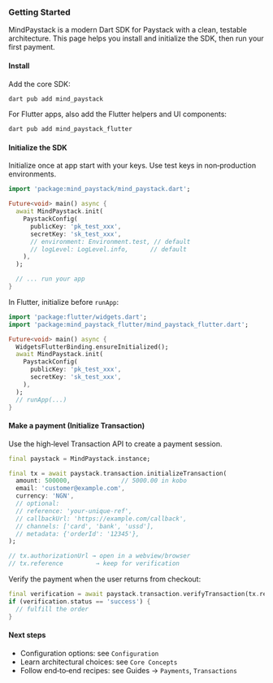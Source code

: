 ### Getting Started

MindPaystack is a modern Dart SDK for Paystack with a clean, testable architecture. This page helps you install and initialize the SDK, then run your first payment.

#### Install

Add the core SDK:

```sh
dart pub add mind_paystack
```

For Flutter apps, also add the Flutter helpers and UI components:

```sh
dart pub add mind_paystack_flutter
```

#### Initialize the SDK

Initialize once at app start with your keys. Use test keys in non‑production environments.

```dart
import 'package:mind_paystack/mind_paystack.dart';

Future<void> main() async {
  await MindPaystack.init(
    PaystackConfig(
      publicKey: 'pk_test_xxx',
      secretKey: 'sk_test_xxx',
      // environment: Environment.test, // default
      // logLevel: LogLevel.info,      // default
    ),
  );

  // ... run your app
}
```

In Flutter, initialize before `runApp`:

```dart
import 'package:flutter/widgets.dart';
import 'package:mind_paystack_flutter/mind_paystack_flutter.dart';

Future<void> main() async {
  WidgetsFlutterBinding.ensureInitialized();
  await MindPaystack.init(
    PaystackConfig(
      publicKey: 'pk_test_xxx',
      secretKey: 'sk_test_xxx',
    ),
  );
  // runApp(...)
}
```

#### Make a payment (Initialize Transaction)

Use the high‑level Transaction API to create a payment session.

```dart
final paystack = MindPaystack.instance;

final tx = await paystack.transaction.initializeTransaction(
  amount: 500000,              // 5000.00 in kobo
  email: 'customer@example.com',
  currency: 'NGN',
  // optional:
  // reference: 'your-unique-ref',
  // callbackUrl: 'https://example.com/callback',
  // channels: ['card', 'bank', 'ussd'],
  // metadata: {'orderId': '12345'},
);

// tx.authorizationUrl → open in a webview/browser
// tx.reference         → keep for verification
```

Verify the payment when the user returns from checkout:

```dart
final verification = await paystack.transaction.verifyTransaction(tx.reference);
if (verification.status == 'success') {
  // fulfill the order
}
```

#### Next steps

- Configuration options: see `Configuration`
- Learn architectural choices: see `Core Concepts`
- Follow end‑to‑end recipes: see Guides → `Payments`, `Transactions`
